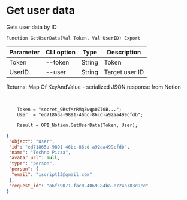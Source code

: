 ﻿---
sidebar_position: 2
---


# Get user data
 Gets user data by ID



`Function GetUserData(Val Token, Val UserID) Export`

  | Parameter | CLI option | Type | Description |
  |-|-|-|-|
  | Token | --token | String | Token |
  | UserID | --user | String | Target user ID |

  
  Returns:  Map Of KeyAndValue - serialized JSON response from Notion

<br/>




```bsl title="Code example"
    Token = "secret_9RsfMrRMqZwqp0Zl0B...";
    User  = "ed71865a-9891-46bc-86cd-a92aa499cfdb";

    Result = OPI_Notion.GetUserData(Token, User);
```
 



```json title="Result"
{
 "object": "user",
 "id": "ed71865a-9891-46bc-86cd-a92aa499cfdb",
 "name": "Techno Pizza",
 "avatar_url": null,
 "type": "person",
 "person": {
  "email": "iscript13@gmail.com"
 },
 "request_id": "a6fc9071-fac0-4069-84ba-e724b783d9ce"
}
```
